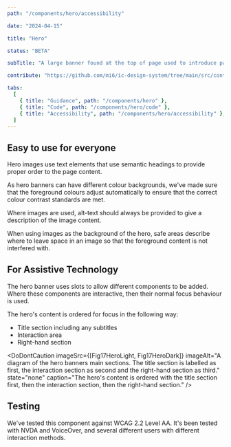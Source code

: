 ```yaml
---
path: "/components/hero/accessibility"

date: "2024-04-15"

title: "Hero"

status: "BETA"

subTitle: "A large banner found at the top of page used to introduce page content, provide key actions and add personality."

contribute: "https://github.com/mi6/ic-design-system/tree/main/src/content/structured/components/hero"

tabs:
  [
    { title: "Guidance", path: "/components/hero" },
    { title: "Code", path: "/components/hero/code" },
    { title: "Accessibility", path: "/components/hero/accessibility" },
  ]
---
```



## Easy to use for everyone

Hero images use text elements that use semantic headings to provide proper order to the page content.

As hero banners can have different colour backgrounds, we've made sure that the foreground colours adjust automatically to ensure that the correct colour contrast standards are met.

Where images are used, alt-text should always be provided to give a description of the image content.

When using images as the background of the hero, safe areas describe where to leave space in an image so that the foreground content is not interfered with.

## For Assistive Technology

The hero banner uses slots to allow different components to be added. Where these components are interactive, then their normal focus behaviour is used.

The hero's content is ordered for focus in the following way:

- Title section including any subtitles
- Interaction area
- Right-hand section

<DoDontCaution
  imageSrc={[Fig17HeroLight, Fig17HeroDark]}
  imageAlt="A diagram of the hero banners main sections. The title section is labelled as first, the interaction section as second and the right-hand section as third."
  state="none"
  caption="The hero's content is ordered with the title section first, then the interaction section, then the right-hand section."
/>

## Testing

We've tested this component against WCAG 2.2 Level AA. It's been tested with NVDA and VoiceOver, and several different users with different interaction methods.
